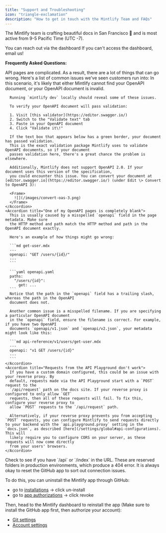 ```yaml
---
title: "Support and Troubleshooting"
icon: "triangle-exclamation"
description: "How to get in touch with the Mintlify Team and FAQs"
---
```


The Mintlify team is crafting beautiful docs in San Francisco 🌁 and is most active from 9-5 Pacific Time (UTC -7).

<CardGroup cols="2">
  <Card title="Dashboard widget" icon="message" iconType="regular" href="https://dashboard.mintlify.com/">
    You can reach out via the dashboard
  </Card>
  <Card title="Email support@mintlify.com" icon="mailbox-flag-up" iconType="regular" href="mailto:support@mintlify.com">
    If you can't access the dashboard, email us!
  </Card>
</CardGroup>

**Frequently Asked Questions:**

<Accordion title="API Page Issues" icon="code-simple">
  API pages are complicated. As a result, there are a lot of things that can go wrong. Here's a list of common issues we've seen customers run into:

  <AccordionGroup>
    <Accordion title="All of my OpenAPI pages are completely blank">
      In this scenario, it's likely that either Mintlify cannot find your OpenAPI document,
      or your OpenAPI document is invalid.

      Running `mintlify dev` locally should reveal some of these issues.

      To verify your OpenAPI document will pass validation:

      1. Visit [this validator](https://editor.swagger.io/)
      2. Switch to the "Validate text" tab
      3. Paste in your OpenAPI document
      4. Click "Validate it\!"

      If the text box that appears below has a green border, your document has passed validation.
      This is the exact validation package Mintlify uses to validate OpenAPI documents, so if your document
      passes validation here, there's a great chance the problem is elsewhere.

      Additionally, Mintlify does not support OpenAPI 2.0. If your document uses this version of the specification,
      you could encounter this issue. You can convert your document at [editor.swagger.io](https://editor.swagger.io/) (under Edit \> Convert to OpenAPI 3):

      <Frame>
        ![](/images/convert-oas-3.png)
      </Frame>
    </Accordion>
    <Accordion title="One of my OpenAPI pages is completely blank">
      This is usually caused by a misspelled `openapi` field in the page metadata. Make sure
      the HTTP method and path match the HTTP method and path in the OpenAPI document exactly.

      Here's an example of how things might go wrong:

      ```md get-user.mdx
      ---
      openapi: "GET /users/{id}/"
      ---
      ```

      ```yaml openapi.yaml
      paths:
        "/users/{id}":
          get: ...
      ```
      Notice that the path in the `openapi` field has a trailing slash, whereas the path in the OpenAPI
      document does not.

      Another common issue is a misspelled filename. If you are specifying a particular OpenAPI document
      in the `openapi` field, ensure the filename is correct. For example, if you have two OpenAPI
      documents `openapi/v1.json` and `openapi/v2.json`, your metadata might look like this:

      ```md api-reference/v1/users/get-user.mdx
      ---
      openapi: "v1 GET /users/{id}"
      ---
      ```
    </Accordion>
    <Accordion title="Requests from the API Playground don't work">
      If you have a custom domain configured, this could be an issue with your reverse proxy. By
      default, requests made via the API Playground start with a `POST` request to the
      `/api/request` path on the docs site. If your reverse proxy is configured to only allow `GET`
      requests, then all of these requests will fail. To fix this, configure your reverse proxy to
      allow `POST` requests to the `/api/request` path.

      Alternatively, if your reverse proxy prevents you from accepting `POST` requests, you can configure Mintlify to send requests directly to your backend with the `api.playground.proxy` setting in the `docs.json`, as described [here](/settings/global#api-configurations). This will
      likely require you to configure CORS on your server, as these requests will now come directly
      from your users' browsers.
    </Accordion>
  </AccordionGroup>
</Accordion>

<Accordion title="Docs page won't load (error 404)" icon="face-tissue" iconType="regular">
  Check to see if you have `/api` or `/index` in the URL. These are reserved folders in production environments, which produce a 404 error.
</Accordion>

<Accordion title="GitHub app issues" icon="code-merge">
  It is always okay to reset the GitHub app to sort out connection issues.

  To do this, you can uninstall the Mintlify app through GitHub:

  - go to [installations](https://github.com/settings/installations) -\> click un-install
  - go to [app authorizations](https://github.com/settings/apps/authorizations) -\> click revoke

  Then, head to the Mintlify dashboard to reinstall the app (Make sure to install the GitHub app first, then authorize your account):

  - [Git settings](https://dashboard.mintlify.com/settings/deployment/git-settings)
  - [Account settings](https://dashboard.mintlify.com/settings/account)
</Accordion>